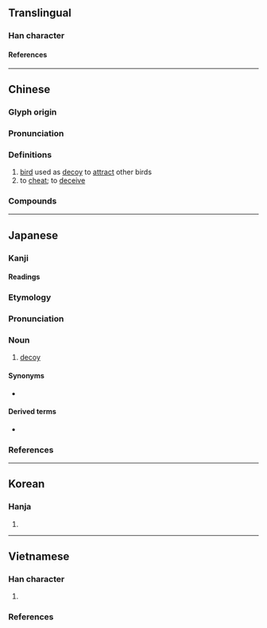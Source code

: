 {{character info}}
==Translingual==

===Han character===
{{Han char|rn=31|rad=囗|as=04|sn=7|four=60211|canj=WOP,XXWOP|ids=⿴囗化}}

====References====
{{Han ref|kx=0217.180|dkj=04715|dj=0445.010|hdz=10715.050|uh=56EE}}

----

==Chinese==
{{zh-forms}}

===Glyph origin===
{{Han etym}}
{{Han compound|囗|化|t1=to surround; to encircle|c1=s|c2=p|ls=psc}}

===Pronunciation===
{{zh-pron
|m=é
|c=ngo4,jau4
|mc=y
|oc=y
|cat=n,v
}}

===Definitions===
{{zh-hanzi}}

# [[bird]] used as [[decoy]] to [[attract]] other birds
# to [[cheat#Verb|cheat]]; to [[deceive]]

===Compounds===
{{zh-der|囮子|紮囮}}

----

==Japanese==

===Kanji===
{{ja-kanji|grade=|rs=囗04}}

====Readings====
{{ja-readings
|on=か, ゆう
|kun=おとり-
}}

===Etymology===
{{ja-kanjitab|おとり|yomi=k}}
{{rfe|ja}}

===Pronunciation===
{{ja-pron|おとり|yomi=k|acc=0|acc_ref=DJR}}

===Noun===
{{ja-noun|おとり}}

# [[decoy]]

====Synonyms====
* {{ja-l|デコイ}}

====Derived terms====
* {{ja-r|囮%捜%査|おとり%そう%さ|gloss=sting}}

===References===
<references/>
----

==Korean==

===Hanja===
{{ko-hanja/new|와}}

# {{rfdef|ko|sort=囗04}}

----

==Vietnamese==

===Han character===
{{vi-readings|rs=囗04
|hanviet=ngoa-gdhn;genibrel
|phienthiet=吾禾 ngô hoà
}}

# {{rfdef|vi|sort=囗04}}

===References===
<references/>